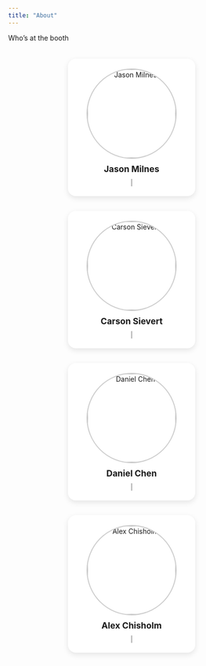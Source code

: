 ```yaml
---
title: "About"
---
```


Who's at the booth

```{=html}
<style>
.profiles {
  display: flex;
  flex-wrap: wrap;
  justify-content: center;
  gap: 30px;
  padding: 20px;
}

.profile {
  text-align: center;
  background: #fff;
  padding: 20px;
  border-radius: 16px;
  box-shadow: 0 4px 12px rgba(0,0,0,0.1);
  width: 220px;
}

.profile img {
  width: 180px;
  height: 180px;
  object-fit: cover;
  border-radius: 50%;
  border: 2px solid #ccc;
  display: block;
  margin: 0 auto 10px;
}

.profile h3 {
  margin: 0 0 10px;
  font-size: 1.25em;
  text-align: center;
}

.social-links {
  font-size: 0.9em;
  color: #555;
}

.social-links a {
  color: #0077cc;
  text-decoration: none;
  margin: 0 5px;
}

.social-links a:hover {
  text-decoration: underline;
}
</style>


<div class="profiles">
  <div class="profile">
    <img src="img/people-jason.jpeg" alt="Jason Milnes">
    <h3>Jason Milnes</h3>
    <div class="social-links">
      <a href="#"></a> | <a href="#"></a>
    </div>
  </div>
  <div class="profile">
    <img src="img/people-carson.png" alt="Carson Sievert">
    <h3>Carson Sievert</h3>
    <div class="social-links">
      <a href="#"></a> | <a href="#"></a>
    </div>
  </div>
  <div class="profile">
    <img src="img/people-daniel.jpeg" alt="Daniel Chen">
    <h3>Daniel Chen</h3>
    <div class="social-links">
      <a href="#"></a> | <a href="#"></a>
    </div>
  </div>
  <div class="profile">
    <img src="img/people-alex.jpeg" alt="Alex Chisholm">
    <h3>Alex Chisholm</h3>
    <div class="social-links">
      <a href="#"></a> | <a href="#"></a>
    </div>
  </div>
</div>
```

